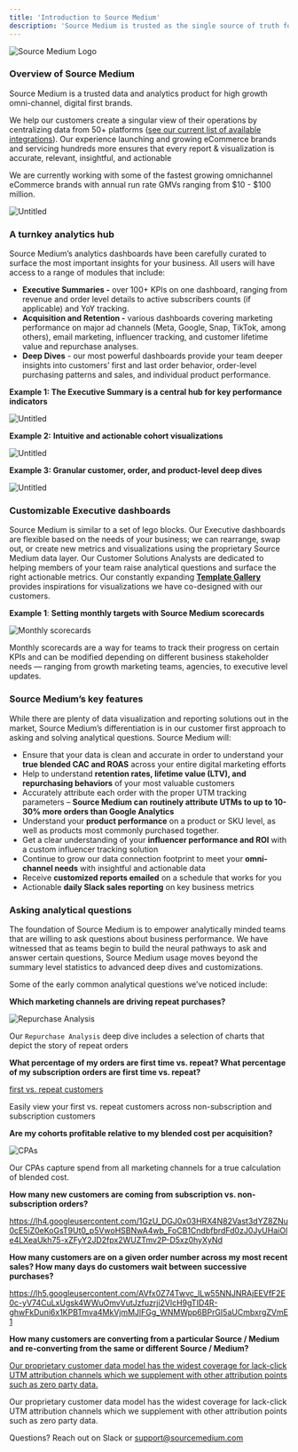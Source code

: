 ```yaml
---
title: 'Introduction to Source Medium'
description: 'Source Medium is trusted as the single source of truth for analytically minded eCommerce brands'
---
```


![Source Medium Logo](/logo/sm_logo.svg)

### Overview of Source Medium

Source Medium is a trusted data and analytics product for high growth omni-channel, digital first brands. 

We help our customers create a singular view of their operations by centralizing data from 50+ platforms ([see our current list of available integrations](https://help.sourcemedium.com/integration-docs)). Our experience launching and growing eCommerce brands and servicing hundreds more ensures that every report & visualization is accurate, relevant, insightful, and actionable

We are currently working with some of the fastest growing omnichannel eCommerce brands with annual run rate GMVs ranging from $10 - $100 million.

![Untitled](/images/article-imgs/intro-to-sm/intro-to-sm-1.png)

### A turnkey analytics hub

Source Medium’s analytics dashboards have been carefully curated to surface the most important insights for your business. All users will have access to a range of modules that include: 

- **Executive Summaries -** over 100+ KPIs on one dashboard, ranging from revenue and order level details to active subscribers counts (if applicable) and YoY tracking.
- **Acquisition and Retention -** various dashboards covering marketing performance on major ad channels (Meta, Google, Snap, TikTok, among others), email marketing, influencer tracking, and customer lifetime value and repurchase analyses.
- **Deep Dives** - our most powerful dashboards provide your team deeper insights into customers’ first and last order behavior, order-level purchasing patterns and sales, and individual product performance.

**Example 1: The Executive Summary is a central hub for key performance indicators**

![Untitled](/images/article-imgs/intro-to-sm/intro-to-sm-2.png)

**Example 2:** **Intuitive and actionable cohort visualizations**

![Untitled](/images/article-imgs/intro-to-sm/intro-to-sm-3.png)

**Example 3: Granular customer, order, and product-level deep dives**

![Untitled](/images/article-imgs/intro-to-sm/intro-to-sm-4.png)

### Customizable Executive dashboards

Source Medium is similar to a set of lego blocks. Our Executive dashboards are flexible based on the needs of your business; we can rearrange, swap out, or create new metrics and visualizations using the proprietary Source Medium data layer. Our Customer Solutions Analysts are dedicated to helping members of your team raise analytical questions and surface the right actionable metrics. Our constantly expanding [**Template Gallery**](https://help.sourcemedium.com/articles/template-gallery) provides inspirations for visualizations we have co-designed with our customers. 

**Example 1**: **Setting monthly targets with Source Medium scorecards** 

![Monthly scorecards](/images/article-imgs/intro-to-sm/intro-to-sm-5.png)

Monthly scorecards are a way for teams to track their progress on certain KPIs and can be modified depending on different business stakeholder needs — ranging from growth marketing teams, agencies, to executive level updates.

### Source Medium’s key features

While there are plenty of data visualization and reporting solutions out in the market, Source Medium’s differentiation is in our customer first approach to asking and solving analytical questions. Source Medium will: 

- Ensure that your data is clean and accurate in order to understand your **true blended CAC and ROAS** across your entire digital marketing efforts
- Help to understand **retention rates, lifetime value (LTV), and repurchasing behaviors** of your most valuable customers
- Accurately attribute each order with the proper UTM tracking parameters – **Source Medium can routinely attribute UTMs to up to 10-30% more orders than Google Analytics**
- Understand your **product performance** on a product or SKU level, as well as products most commonly purchased together.
- Get a clear understanding of your **influencer performance and ROI** with a custom influencer tracking solution
- Continue to grow our data connection footprint to meet your **omni-channel needs** with insightful and actionable data
- Receive **customized reports emailed** on a schedule that works for you
- Actionable **daily Slack sales reporting** on key business metrics

### Asking analytical questions

The foundation of Source Medium is to empower analytically minded teams that are willing to ask questions about business performance. We have witnessed that as teams begin to build the neural pathways to ask and answer certain questions, Source Medium usage moves beyond the summary level statistics to advanced deep dives and customizations. 

Some of the early common analytical questions we’ve noticed include: 

**Which marketing channels are driving repeat purchases?**

![`Repurchase Analysis`](/images/article-imgs/intro-to-sm/intro-to-sm-6.png)

Our `Repurchase Analysis` deep dive includes a selection of charts that depict the story of repeat orders

**What percentage of my orders are first time vs. repeat? What percentage of my subscription orders are first time vs. repeat?**

[first vs. repeat customers](https://lh5.googleusercontent.com/iFG3qOtkMCnnCczeO550HLPCyP4joGrBHFMcNJJIm6zjXQZUmZ6Wb_hQeRKFH7Lhajx9YmMq80Hi3mYVzU4-_7M3OQnhA_p2KG6iL274T4A5Pkls2ra8UcnOJ5WoKZudVwtDvjsj)

Easily view your first vs. repeat customers across non-subscription and subscription customers

**Are my cohorts profitable relative to my blended cost per acquisition?**

![CPAs](/images/article-imgs/intro-to-sm/intro-to-sm-8.png)

Our CPAs capture spend from all marketing channels for a true calculation of blended cost. 

**How many new customers are coming from subscription vs. non-subscription orders?**

https://lh4.googleusercontent.com/1GzU_DGJ0x03HRX4N82Vast3dYZ8ZNu0cE5iZ0eKoGsT9Ut0_p5VwoHSBNwA4wb_FoCB1CndbfbrdFd0zJ0JyUHaiOle4LXeaUkh75-xZFyY2JD2fpx2WUZTmv2P-D5xz0hyXyNd

**How many customers are on a given order number across my most recent sales? How many days do customers wait between successive purchases?**

https://lh5.googleusercontent.com/AVfx0Z74Twvc_lLw55NNJNRAjEEVfF2E0c-yV74CuLxUgsk4WWuOmvVutJzfuzrji2VlcH9gTID4R-ghwFkDuni6x1KPBTmva4MkVjmMJlFGg_WNMWpp6BPrGI5aUCmbxrgZVmE1

**How many customers are converting from a particular Source / Medium and re-converting from the same or different Source / Medium?**

[Our proprietary customer data model has the widest coverage for lack-click UTM attribution channels which we supplement with other attribution points such as zero party data.  ](https://lh3.googleusercontent.com/LAJ_-PFZtAY7_IAyrpO80qeIjb3Zw96hxaM3ciDnr_D9bwyzMGGjyGxhjD9EJ4yBwJYHTZg5RuVDIhIhs0W5WrXisZKhRz98zwPjDD7mN9wPH5FnNsYBc2zLafShE3olHduy9a5Q)

Our proprietary customer data model has the widest coverage for lack-click UTM attribution channels which we supplement with other attribution points such as zero party data.  

> 
Questions? Reach out on Slack or [support@sourcemedium.com](mailto:support@supportmedium.com)
>